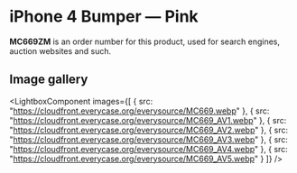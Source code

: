 
# iPhone 4 Bumper — Pink

<Callout type='info' emoji='👉🏻'>**MC669ZM** is an order number for this product, used for search engines, auction websites and such.</Callout>

## Image gallery

<LightboxComponent
    images={[
      {
        src: "https://cloudfront.everycase.org/everysource/MC669.webp"
      },
      {
        src: "https://cloudfront.everycase.org/everysource/MC669_AV1.webp"
      },
      {
        src: "https://cloudfront.everycase.org/everysource/MC669_AV2.webp"
      },
      {
        src: "https://cloudfront.everycase.org/everysource/MC669_AV3.webp"
      },
      {
        src: "https://cloudfront.everycase.org/everysource/MC669_AV4.webp"
      },
      {
        src: "https://cloudfront.everycase.org/everysource/MC669_AV5.webp"
      }
    ]}
  />

